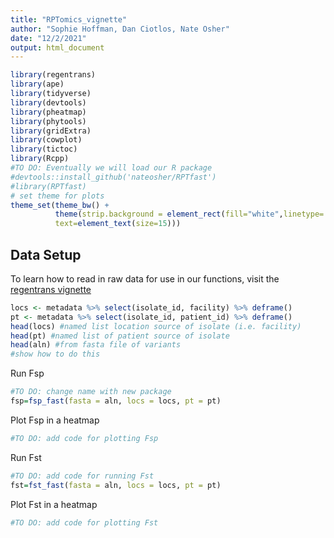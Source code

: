 ```yaml
---
title: "RPTomics_vignette"
author: "Sophie Hoffman, Dan Ciotlos, Nate Osher"
date: "12/2/2021"
output: html_document
---
```


```r
library(regentrans)
library(ape)
library(tidyverse)
library(devtools)
library(pheatmap)
library(phytools)
library(gridExtra)
library(cowplot)
library(tictoc)
library(Rcpp)
#TO DO: Eventually we will load our R package
#devtools::install_github('nateosher/RPTfast')
#library(RPTfast)
# set theme for plots
theme_set(theme_bw() +
          theme(strip.background = element_rect(fill="white",linetype='blank'),
          text=element_text(size=15)))

```

## Data Setup
To learn how to read in raw data for use in our functions, visit the [regentrans vignette](https://snitkin-lab-umich.github.io/regentrans/articles/Introduction.html)
```r
locs <- metadata %>% select(isolate_id, facility) %>% deframe()
pt <- metadata %>% select(isolate_id, patient_id) %>% deframe()
head(locs) #named list location source of isolate (i.e. facility)
head(pt) #named list of patient source of isolate
head(aln) #from fasta file of variants
#show how to do this 
```

Run Fsp
```r
#TO DO: change name with new package
fsp=fsp_fast(fasta = aln, locs = locs, pt = pt)
```

Plot Fsp in a heatmap
```r
#TO DO: add code for plotting Fsp
```

Run Fst
```r
#TO DO: add code for running Fst
fst=fst_fast(fasta = aln, locs = locs, pt = pt)
```

Plot Fst in a heatmap
```r
#TO DO: add code for plotting Fst

```
